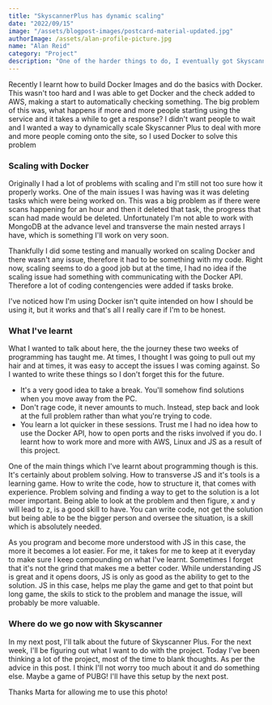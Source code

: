 ```yaml
---
title: "SkyscannerPlus has dynamic scaling"
date: "2022/09/15"
image: "/assets/blogpost-images/postcard-material-updated.jpg"
authorImage: /assets/alan-profile-picture.jpg
name: "Alan Reid"
category: "Project"
description: "One of the harder things to do, I eventually got Skyscanner to play nicely with scaling"
---
```


Recently I learnt how to build Docker Images and  do the basics with Docker. This wasn't too hard and I was able to get Docker and the check added to AWS, making a start to automatically checking something. The big problem of this was, what happens if more and more people starting using the service and it takes a while to get a response? I didn't want people to wait and I wanted a way to dynamically scale Skyscanner Plus to deal with more and more people coming onto the site, so I used Docker to solve this problem 

### Scaling with Docker

Originally I had a lot of problems with scaling and I'm still not too sure how it properly works. One of the main issues I was having was it was deleting tasks which were being worked on. This was a big problem as if there were scans happening for an hour and then it deleted that task, the progress that scan had made would be deleted. Unfortunately I'm not able to work with MongoDB at the advance level and transverse the main nested arrays I have, which is something I'll work on very soon. 

Thankfully I did some testing and manually worked on scaling Docker and there wasn't any issue, therefore it had to be something with my code. Right now, scaling seems to do a good job but at the time, I had no idea if the scaling issue had something with communicating with the Docker API. Therefore a lot of coding contengencies were added if tasks broke. 

I've noticed how I'm using Docker isn't quite intended on how I should be using it, but it works and that's all I really care if I'm to be honest. 

### What I've learnt

What I wanted to talk about here, the the journey these two weeks of programming has taught me. At times, I thought I was going to pull out my hair and at times, it was easy to accept the issues I was coming against. So I wanted to write these things so I don't forget this for the future. 

* It's a very good idea to take a break. You'll somehow find solutions when you move away from the PC. 
* Don't rage code, it never amounts to much. Instead, step back and look at the full problem rather than what you're trying to code. 
* You learn a lot quicker in these sessions. Trust me I had no idea how to use the Docker API, how to open ports and the risks involved if you do. I learnt how to work more and more with AWS, Linux and JS as a result of this project. 

One of the main things which I've learnt about programming though is this. It's certainly about problem solving. How to transverse JS and it's tools is a learning game. How to write the code, how to structure it, that comes with experience. Problem solving and finding a way to get to the solution is a lot moer important. Being able to look at the problem and then figure, x and y will lead to z, is a good skill to have. You can write code, not get the solution but being able to be the bigger person and oversee the situation, is a skill which is absolutely needed. 

As you program and become more understood with JS in this case, the more it becomes a lot easier. For me, it takes for me to keep at it everyday to make sure I keep compounding on what I've learnt. Sometimes I forget that it's not the grind that makes me a better coder. While understanding JS is great and it opens doors, JS is only as good as the ability to get to the solution. JS in this case, helps me play the game and get to that point but long game, the skils to stick to the problem and manage the issue, will probably be more valuable. 

### Where do we go now with Skyscanner

In my next post, I'll talk about the future of Skyscanner Plus. For the next week, I'll be figuring out what I want to do with the project. Today I've been thinking a lot of the project, most of the time to blank thoughts. As per the advice in this post. I think I'll not worry too much about it and do something else. Maybe a game of PUBG! I'll have this setup by the next post. 

Thanks Marta for allowing me to use this photo!